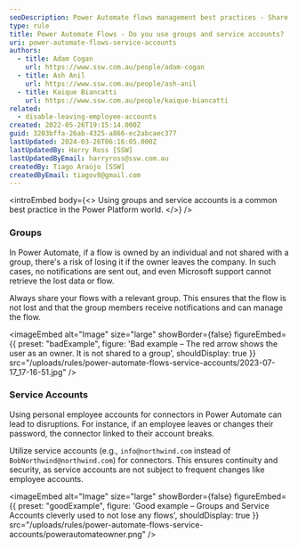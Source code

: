 ```yaml
---
seoDescription: Power Automate flows management best practices - Share flows with groups and use service accounts to ensure continuity and security.
type: rule
title: Power Automate Flows - Do you use groups and service accounts?
uri: power-automate-flows-service-accounts
authors:
  - title: Adam Cogan
    url: https://www.ssw.com.au/people/adam-cogan
  - title: Ash Anil
    url: https://www.ssw.com.au/people/ash-anil
  - title: Kaique Biancatti
    url: https://www.ssw.com.au/people/kaique-biancatti
related:
  - disable-leaving-employee-accounts
created: 2022-05-26T19:15:14.000Z
guid: 3203bffa-26ab-4325-a866-ec2abcaec377
lastUpdated: 2024-03-26T06:16:05.000Z
lastUpdatedBy: Harry Ross [SSW]
lastUpdatedByEmail: harryross@ssw.com.au
createdBy: Tiago Araújo [SSW]
createdByEmail: tiagov8@gmail.com
---
```


<introEmbed
  body={<>
Using groups and service accounts is a common best practice in the Power Platform world.
  </>}
/>
### Groups

In Power Automate, if a flow is owned by an individual and not shared with a group, there's a risk of losing it if the owner leaves the company. In such cases, no notifications are sent out, and even Microsoft support cannot retrieve the lost data or flow.

Always share your flows with a relevant group. This ensures that the flow is not lost and that the group members receive notifications and can manage the flow.

<imageEmbed
  alt="Image"
  size="large"
  showBorder={false}
  figureEmbed={{
    preset: "badExample",
    figure: 'Bad example – The red arrow shows the user as an owner. It is not shared to a group',
    shouldDisplay: true
  }}
  src="/uploads/rules/power-automate-flows-service-accounts/2023-07-17_17-16-51.jpg"
/>

### Service Accounts

Using personal employee accounts for connectors in Power Automate can lead to disruptions. For instance, if an employee leaves or changes their password, the connector linked to their account breaks.

Utilize service accounts (e.g., `info@northwind.com` instead of `BobNorthwind@northwind.com`) for connectors. This ensures continuity and security, as service accounts are not subject to frequent changes like employee accounts.

<imageEmbed
  alt="Image"
  size="large"
  showBorder={false}
  figureEmbed={{
    preset: "goodExample",
    figure: 'Good example – Groups and Service Accounts cleverly used to not lose any flows',
    shouldDisplay: true
  }}
  src="/uploads/rules/power-automate-flows-service-accounts/powerautomateowner.png"
/>
